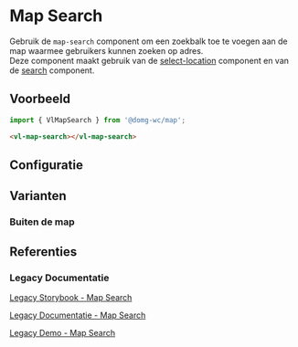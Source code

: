 
# Map Search

<CustomDocMetaData id="map-search" />

Gebruik de `map-search` component om een zoekbalk toe te voegen aan de map waarmee gebruikers kunnen zoeken op adres.<br/>
Deze component maakt gebruik van de [select-location](/docs/map-select-location--select-location-default) component en
van de [search](/docs/components-search--search-default) component.


## Voorbeeld

```js
import { VlMapSearch } from '@domg-wc/map';
```

```html
<vl-map-search></vl-map-search>
```

<Canvas of={VlMapSearchStories.MapSearchDefault} />


## Configuratie

<ArgTypes of={VlMapSearchStories.MapSearchDefault} />


## Varianten

### Buiten de map

<Canvas of={VlMapSearchStories.MapSearchOutsideMap} />


## Referenties

### Legacy Documentatie

[Legacy Storybook - Map Search](https://webcomponenten.omgeving.vlaanderen.be/storybook/?path=/docs/custom-elements-vl-map-vl-map-search--default)

[Legacy Documentatie - Map Search](https://webcomponenten.omgeving.vlaanderen.be/doc/VlMapSearch.html)

[Legacy Demo - Map Search](https://webcomponenten.omgeving.vlaanderen.be/demo/vl-map-search.html)
